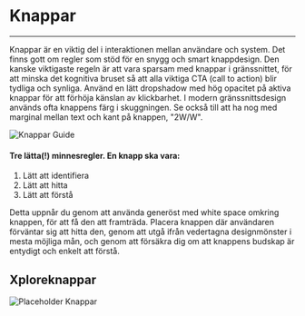
<Meta title="Riktlinjer/Knappar" />

# Knappar
---

Knappar är en viktig del i interaktionen mellan användare och system. Det finns gott om regler som stöd för
en snygg och smart knappdesign. Den kanske viktigaste regeln är att vara sparsam med knappar i gränssnittet,
för att minska det kognitiva bruset så att alla viktiga CTA (call to action) blir tydliga och synliga.
Använd en lätt dropshadow med hög opacitet på aktiva knappar för att förhöja känslan av klickbarhet.
I modern gränssnittsdesign används ofta knappens färg i skuggningen. Se också till att ha nog med
marginal mellan text och kant på knappen, "2W/W".

<img src={KnapparGuide} alt="Knappar Guide" />

#### Tre lätta(!) minnesregler. En knapp ska vara:
1. Lätt att identifiera
2. Lätt att hitta
3. Lätt att förstå

Detta uppnår du genom att använda generöst med white space omkring knappen, för att få den att framträda.
Placera knappen där användaren förväntar sig att hitta den, genom att utgå ifrån vedertagna designmönster
i mesta möjliga mån, och genom att försäkra dig om att knappens budskap är entydigt och enkelt att förstå.

## Xploreknappar

<img src={PlaceholderKnappar} alt="Placeholder Knappar" />
